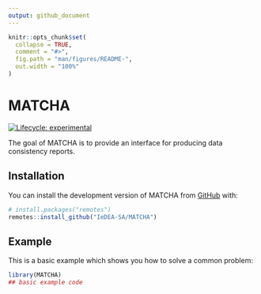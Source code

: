 ```yaml
---
output: github_document
---
```


<!-- README.md is generated from README.Rmd. Please edit that file -->

```r
knitr::opts_chunk$set(
  collapse = TRUE,
  comment = "#>",
  fig.path = "man/figures/README-",
  out.width = "100%"
)
```

# MATCHA

<!-- badges: start -->
[![Lifecycle: experimental](https://img.shields.io/badge/lifecycle-experimental-orange.svg)](https://lifecycle.r-lib.org/articles/stages.html#experimental)
<!-- badges: end -->

The goal of MATCHA is to provide an interface for producing data consistency reports.

## Installation

You can install the development version of MATCHA from [GitHub](https://github.com/) with:

``` r
# install.packages("remotes")
remotes::install_github("IeDEA-SA/MATCHA")
```

## Example

This is a basic example which shows you how to solve a common problem:

```r
library(MATCHA)
## basic example code
```

